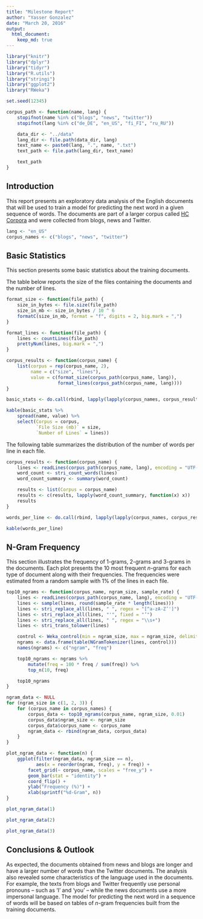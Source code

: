 ```yaml
---
title: "Milestone Report"
author: "Yasser Gonzalez"
date: "March 20, 2016"
output:
  html_document:
    keep_md: true
---
```


```r
library("knitr")
library("dplyr")
library("tidyr")
library("R.utils")
library("stringi")
library("ggplot2")
library("RWeka")

set.seed(12345)

corpus_path <- function(name, lang) {
    stopifnot(name %in% c("blogs", "news", "twitter"))
    stopifnot(lang %in% c("de_DE", "en_US", "fi_FI", "ru_RU"))

    data_dir <- "../data"
    lang_dir <- file.path(data_dir, lang)
    text_name <- paste0(lang, ".", name, ".txt")
    text_path <- file.path(lang_dir, text_name)

    text_path
}
```

## Introduction

This report presents an exploratory data analysis of the English documents
that will be used to train a model for predicting the next word in a given
sequence of words. The documents are part of a larger corpus  called
[HC Corpora](http://www.corpora.heliohost.org) and were collected from
blogs, news and Twitter.

```r
lang <- "en_US"
corpus_names <- c("blogs", "news", "twitter")
```

## Basic Statistics

This section presents some basic statistics about the training documents.

The table below reports the size of the files containing the documents
and the number of lines.

```r
format_size <- function(file_path) {
    size_in_bytes <- file.size(file_path)
    size_in_mb <- size_in_bytes / 10 ^ 6
    formatC(size_in_mb, format = "f", digits = 2, big.mark = ",")
}

format_lines <- function(file_path) {
    lines <- countLines(file_path)
    prettyNum(lines, big.mark = ",")
}

corpus_results <- function(corpus_name) {
    list(corpus = rep(corpus_name, 2),
         name = c("size", "lines"),
         value = c(format_size(corpus_path(corpus_name, lang)),
                   format_lines(corpus_path(corpus_name, lang))))
}

basic_stats <- do.call(rbind, lapply(lapply(corpus_names, corpus_results), as_data_frame))
```

```r
kable(basic_stats %>%
    spread(name, value) %>%
    select(Corpus = corpus,
           `File Size (mb)` = size,
           `Number of Lines` = lines))
```

The following table summarizes the distribution of the number of words
per line in each file.

```r
corpus_results <- function(corpus_name) {
    lines <- readLines(corpus_path(corpus_name, lang), encoding = "UTF-8")
    word_count <- stri_count_words(lines)
    word_count_summary <- summary(word_count)

    results <- list(Corpus = corpus_name)
    results <- c(results, lapply(word_count_summary, function(x) x))
    results
}

words_per_line <- do.call(rbind, lapply(lapply(corpus_names, corpus_results), as_data_frame))
```

```r
kable(words_per_line)
```

## N-Gram Frequency

This section illustrates the frequency of 1-grams, 2-grams and 3-grams in the
documents. Each plot presents the 10 most frequent $n$-grams for each
type of document along with their frequencies. The frequencies were
estimated from a random sample with 1% of the lines in each file.

```r
top10_ngrams <- function(corpus_name, ngram_size, sample_rate) {
    lines <- readLines(corpus_path(corpus_name, lang), encoding = "UTF-8")
    lines <- sample(lines, round(sample_rate * length(lines)))
    lines <- stri_replace_all(lines, " ", regex = "[^a-zA-Z’']")
    lines <- stri_replace_all(lines, "'", fixed = "’")
    lines <- stri_replace_all(lines, " ", regex = "\\s+")
    lines <- stri_trans_tolower(lines)

    control <- Weka_control(min = ngram_size, max = ngram_size, delimiters = " ")
    ngrams <- data.frame(table(NGramTokenizer(lines, control)))
    names(ngrams) <- c("ngram", "freq")

    top10_ngrams <- ngrams %>%
        mutate(freq = 100 * freq / sum(freq)) %>%
        top_n(10, freq)

    top10_ngrams
}

ngram_data <- NULL
for (ngram_size in c(1, 2, 3)) {
    for (corpus_name in corpus_names) {
        corpus_data <- top10_ngrams(corpus_name, ngram_size, 0.01)
        corpus_data$ngram_size <- ngram_size
        corpus_data$corpus_name <- corpus_name
        ngram_data <- rbind(ngram_data, corpus_data)
    }
}
```

```r
plot_ngram_data <- function(n) {
    ggplot(filter(ngram_data, ngram_size == n),
           aes(x = reorder(ngram, freq), y = freq)) +
        facet_grid(~ corpus_name, scales = "free_y") +
        geom_bar(stat = "identity") +
        coord_flip() +
        ylab("Frequency (%)") +
        xlab(sprintf("%d-Gram", n))
}
```

```r
plot_ngram_data(1)
```

```r
plot_ngram_data(2)
```

```r
plot_ngram_data(3)
```

## Conclusions & Outlook

As expected, the documents obtained from news and blogs are longer and have
a larger number of words than the Twitter documents. The analysis also revealed
some characteristics of the language used in the documents. For example, the texts
from blogs and Twitter frequently use personal pronouns -- such as 'I' and 'you' --
while the news documents use a more impersonal language.  The model for predicting
the next word in a sequence of words will be based on tables of $n$-gram
frequencies built from the training documents.
